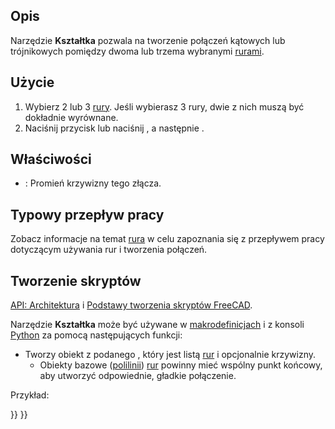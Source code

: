 <languages/>

{{Docnav/pl
|[[Arch_Pipe/pl|Rura]]
|[[Arch_Stairs/pl|Schody]]
|[[BIM_Workbench/pl|środowisko pracy BIM]]
|IconL=Arch_Pipe.svg
|IconR=Arch_Stairs.png
|IconC=Workbench_BIM.svg
}}

{{VeryImportantMessage|POLECENIE TO JEST CZĘŚCIĄ ZINTEGROWANEGO środowiska pracy [[BIM_Workbench/pl|BIM]] w V1.0<br>
Ta strona została zaktualizowana dla tej wersji.}}

{{GuiCommand/pl
|Name=Arch PipeConnector
|Name/pl=Architektura: Kształtka
|MenuLocation=3D / BIM → Kształtka
|Workbenches=[[BIM_Workbench/pl|BIM]]
|Shortcut={{KEY|P}} {{KEY|C}}
|Version=0.17
|SeeAlso=
}}

<span id="Description"></span>
==Opis== 

Narzędzie '''Kształtka''' pozwala na tworzenie połączeń kątowych lub trójnikowych pomiędzy dwoma lub trzema wybranymi [[Arch_Pipe/pl|rurami]].

<span id="Usage"></span>
==Użycie==

# Wybierz 2 lub 3 [[Arch_Pipe/pl|rury]]. Jeśli wybierasz 3 rury, dwie z nich muszą być dokładnie wyrównane.
# Naciśnij przycisk {{Button|[[Image:Arch_PipeConnector.svg|16px]] '''Kształtka'''}} lub naciśnij {{KEY|P}}, a następnie {{KEY|C}}.

<span id="Properties"></span>
==Właściwości==

* {{PropertyData|Promień}}: Promień krzywizny tego złącza.

<span id="Typical_workflow"></span>
==Typowy przepływ pracy==

Zobacz informacje na temat [[Arch_Pipe/pl|rura]] w celu zapoznania się z przepływem pracy dotyczącym używania rur i tworzenia połączeń.

<span id="Scripting"></span>
==Tworzenie skryptów==

{{Emphasis|Zobacz również:}} [[Arch_API/pl|API: Architektura]] i [[FreeCAD_Scripting_Basics/pl|Podstawy tworzenia skryptów FreeCAD]].

Narzędzie '''Kształtka''' może być używane w [[Macros/pl|makrodefinicjach]] i z konsoli [[Python/pl|Python]] za pomocą następujących funkcji:

{{Code|code=
Connector = makePipeConnector(pipes, radius=0, name="Connector")
}}

* Tworzy obiekt {{incode|Connector}} z podanego {{incode|pipes}}, który jest listą [[Arch_Pipe/pl|rur]] i opcjonalnie {{incode|radius}} krzywizny.
** Obiekty bazowe ([[Draft_Wire/pl|polilinii]]) [[Arch_Pipe/pl|rur]] powinny mieć wspólny punkt końcowy, aby utworzyć odpowiednie, gładkie połączenie.

Przykład:

{{Code|code=
import FreeCAD, Draft, Arch

p1 = FreeCAD.Vector(-1000, 0, 0)
p2 = FreeCAD.Vector(-2000, 0, 0)
p3 = FreeCAD.Vector(-2000, 0, 0)
p4 = FreeCAD.Vector(-2000, -1000, 0)
p5 = FreeCAD.Vector(-2000, -1000, 0)
p6 = FreeCAD.Vector(-4000, -1000, 0)
Line1 = Draft.makeWire([p1, p2])
Line2 = Draft.makeWire([p3, p4])
Line3 = Draft.makeWire([p5, p6])

Pipe1 = Arch.makePipe(Line1, 150)
Pipe2 = Arch.makePipe(Line2, 150)
Pipe3 = Arch.makePipe(Line3, 150)
FreeCAD.ActiveDocument.recompute()

Conn = Arch.makePipeConnector([Pipe1, Pipe2])
Conn2 = Arch.makePipeConnector([Pipe2, Pipe3])
FreeCAD.ActiveDocument.recompute()

Line4 = Draft.move(Line1, FreeCAD.Vector(-500, 1000, 0), copy=True)
Line5 = Draft.move(Line2, FreeCAD.Vector(-500, 1000, 0), copy=True)
Pipe4 = Arch.makePipe(Line4, 100)
Pipe5 = Arch.makePipe(Line5, 100)
FreeCAD.ActiveDocument.recompute()

Conn3 = Arch.makePipeConnector([Pipe4, Pipe5], radius=400)
FreeCAD.ActiveDocument.recompute()
}}


{{Docnav/pl
|[[Arch_Pipe/pl|Rura]]
|[[Arch_Stairs/pl|Schody]]
|[[BIM_Workbench/pl|środowisko pracy BIM]]
|IconL=Arch_Pipe.svg
|IconR=Arch_Stairs.png
|IconC=Workbench_BIM.svg
}}

{{BIM_Tools_navi{{#translation:}}}}
{{Userdocnavi{{#translation:}}}}